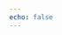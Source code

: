 ```yaml
---
echo: false
---
```


<!-- Use this document to put big code chunks and remove clutter from the main notebooks. It is included with a shortcode at the top the notebooks, but it needs to be without output: instead, "call" the chunks from this document by adding the `ref-label:` option in notebook chunks. This option will use all the content from the chunk that was referenced, but with the new options. This way, you can display selected chunks retrieved from the present document. -->